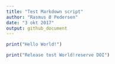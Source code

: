 ```yaml
---
title: "Test Markdown script"
author: "Rasmus Ø Pedersen"
date: "3 okt 2017"
output: github_document
---
```


```r
print("Hello World!")
```

```r
print("Release test World!reserve DOI")
```
